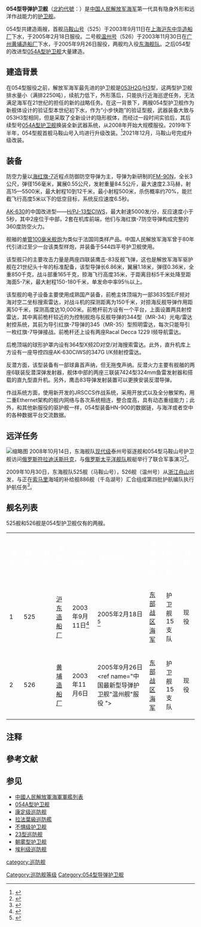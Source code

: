 {{noteTA
|1=zh-hans:燃气轮机; zh-hant:燃氣渦輪機;
}}
{{軍艦模板
|名稱= 054型导弹护卫舰 [[File:Naval_Ensign_of_the_People's_Republic_of_China.svg|30px]]
|圖片=[[file:CNS_Ma'anshan_(FFG-525).jpg|300px]]
|照片說明=马鞍山号导弹护卫舰
|艦種= [[巡防艦|护卫舰]]
|艦名= 中國城市名（大中城市）
|擁有國= {{PRC}}
|同型= [[File:Naval_Ensign_of_the_People's_Republic_of_China.svg|25px]][[中国人民解放军海军|中国人民解放军海军]]<br>2艘现役
|前型= [[053H3型护卫舰|053H3型护卫舰]]
|次型= [[054A型护卫舰|054A型护卫舰]]
|现状= 2艘
|正常= 3500吨
|滿載= 3900吨
|長度= 134米
|闊度= 16米
|吃水= 5米
|动力方式= [[柴柴联合|柴柴联合]](CODAD) 2轴推进
|引擎= 皮尔斯蒂克16PA6V280STC型中速柴油机x4
|出力= 柴油机额定总功率25600KW
|極速= 不低於27节
|續航= 3800海里（18节）
|乘員= 190人
|艦載機= [[卡-27|卡-28]]x1或[[直-9|直-9C]]x1
|武器系统= 八联装[[海红旗-7防空导弹|海红旗-7防空导弹]]×1（原始裝備，2020年拆除）<br/>24聯裝[[紅旗-10近程防空導彈|海紅旗-10防空導彈]]×1（2020年起加裝）<br/>4聯裝[[鹰击83反舰导弹|鹰击83反舰导弹]]發射裝置×2<br/>[[H/PJ-87型单管100毫米舰炮|H/PJ-87型单管100毫米舰炮]]×1<br/>[[H/PJ-13型6管30毫米舰炮|H/PJ-13型6管30毫米舰炮]]×4<br />3联装“白头”B515鱼雷发射管×2<br/>3200A型6管反潜火箭深弹发射装置×2
|电战系统= H/RJZ-726型电子对抗系统<br>18联装H/RJZ-726-4A型干扰发射装置×2
}}

'''054型导弹护卫舰'''（[[北約代號|北約代號]]：{{lang|en|Jiangkai I Class FFG}}{{NoteTag|中文可译为“江凱I級护卫舰”。}}）是[[中国人民解放军海军|中国人民解放军海军]]第一代具有隐身外形和远洋作战能力的[[护卫舰|护卫舰]]。

054型共建造兩艘，首舰[[马鞍山号导弹护卫舰|马鞍山号]]（525）于2003年9月11日在[[上海|上海]][[沪东中华造船厂|沪东中华造船厂]]下水，于2005年2月18日服役。二号舰[[温州号导弹护卫舰|温州号]]（526）于2003年11月30日在[[广州|广州]][[黄埔造船厂|黄埔造船厂]]下水，于2005年9月26日服役，两舰均入役[[东海舰队|东海舰队]]。之后054型的改进型[[054A型护卫舰|054A型护卫舰]]大量建造。

== 建造背景 ==
在054型服役之前，解放军海军最先进的护卫舰是[[053H2G型导弹护卫舰|053H2G]]/[[053H3型导弹护卫舰|H3]]型，这两型护卫舰排水量小（满排2250吨），续航力低下，外形落后，只能执行近海巡逻任务，无法满足海军在21世纪的担任的新的战略任务。在这一背景下，两艘054型护卫舰作为新舰体设计的验证型本世纪初下水，作为“小步快跑”的验证型舰，武器装备大致与053H3型相同，但是采取了全新设计的隐形舰体，而经过一段时间实验后，其后续型号[[054A型护卫舰|054A型护卫舰]]换装全新武器系统，从2008年开始大规模服役。2019年下半年，054型舰首舰马鞍山号入坞进行升级改装。<ref>{{cite web|url=http://www.chinamil.com.cn/site1/xwpdxw/2008-10/16/content_1511740.htm|title=中国改造054护卫舰隐藏重大信息 或预示海军发展方向|language=Zh|accessdate=2019年8月2日|archive-date=2009年12月28日|archive-url=https://web.archive.org/web/20091228115746/http://www.chinamil.com.cn/site1/xwpdxw/2008-10/16/content_1511740.htm|dead-url=yes}}</ref>2021年12月，马鞍山号完成升级改装。

== 装备 ==
防空力量以[[海红旗-7|海红旗-7]]近程点防御防空导弹为主，导弹为新研制的[[FM-90N|FM-90N]]，全长3公尺，弹径156毫米，翼展0.55公尺，发射重量84.5公斤，最大速度2.3马赫，射高15—5500米，最大射程10到12千米，最小射程500米，杀伤概率约70%，能拦截飞行高度5米以下的低空目标，系统反应速度6.5秒。

[[AK-630近迫武器系統|AK-630]]的中国改进型——[[H/PJ-13型6管30毫米舰炮|H/PJ-13型]]CIWS，最大射速5000发/分，反应速度小于5秒，其中2座位于中部，2套在机库前端，他们与海红旗-7防空导弹构成完整的360度防空火力。

舰艏的[[H/PJ-87型单管100毫米舰炮|单管100毫米舰炮]]为类似于法国同类样产品。中国人民解放军海军曾于80年代引进过至少一台该类型样炮，并装备于544四平号护卫舰使用。

该型舰只的主要攻击力量是两座四联装鹰击-83反舰飞弹，这也是解放军海军驱护舰在21世纪头十年的标准配备，该型导弹长6.86米，翼展1.18米，弹径0.36米，全重850千克，战斗部重165千克，掠海飞行高度35米，于距离目标5千米处降至距海面5-7米，最大射程150-180千米，单发命中率95％以上。

该型舰的电子设备主要使用成熟国产装备，前桅主体顶端为一部363S型E/F频对海对空二坐标搜索雷达，对战斗机的探测距离为150千米，对掠海反舰导弹作用距离50千米，探测高度达10,000米。前桅杆前方设有一个平台，上面设置两具射控雷达，其中离前桅杆较近的为控制舰炮与反舰导弹的344型（MR-34）光电/雷达射控系统，其前为导引红旗-7导弹的345（MR-35）型照明雷达，每次只能导引一枚红旗-7导弹接战。前桅杆还上设有两座Racal Decca 1229 I频导航雷达。

后桅顶端的球形护罩内设有364型X频2D对空/对海搜索雷达。此外，直升机库上方设有一座导控四座AK-630CIWS的347G I/K频射控雷达。

反潜方面，该型装备有一部球鼻首声纳，但无拖曳声纳。反潜火力主要有舰艏的两座6联装反潜深弹发射器，舰体中部的两座三联装7424型324mm鱼雷发射器和搭载的直九型直升机。另外，鹰击83导弹发射装置可以更换安装反潜导弹。

作战系统方面，使用新开发的JRSCCS作战系统，采用开放式以及全分散架构，用二重Ethernet架构的舰内网络与各次系统相连，整合度高，具有动态重组能力；此外，和其他新服役的驱护舰一样，054型装备HN-900的数据链，与海洋或者空中的各种数据平台交流数据。

== 远洋任务 ==
[[File:PLANS-054-525_20121210.jpg|缩略图]]
2008年10月14日，东海舰队[[现代级|现代级]]泰州号驱逐舰和054型马鞍山号护卫舰访问[[俄罗斯|俄罗斯]][[符拉迪沃斯托克|符拉迪沃斯托克]]，与[[俄罗斯太平洋舰队|俄罗斯太平洋舰队]]舰艇举行了联合军事演习<ref name="东海舰队舰艇编队访问俄罗斯符拉迪沃斯托克">{{cite web|url=http://www.chinamil.com.cn/site1/xwpdxw/2008-10/16/content_1511740.htm|title=东海舰队舰艇编队访俄|deadurl=yes|archiveurl=https://web.archive.org/web/20091228115746/http://www.chinamil.com.cn/site1/xwpdxw/2008-10/16/content_1511740.htm|archivedate=2009-12-28|accessdate=2009-10-26}}</ref>。

2009年10月30日，东海舰队525舰（马鞍山号），526舰（温州号）从[[浙江|浙江]][[舟山|舟山]]出发，与正在[[索马里|索马里]]海域的补给舰886舰（千岛湖号）汇合组成第四批护航编队执行护航任务<ref name="中国海军第四批护航编队将赴亚丁湾">{{cite web|url=http://news.xinhuanet.com/mil/2009-10/29/content_12355732.htm|title=中国海军第四批护航编队将赴亚丁湾|accessdate=2009-10-29|archive-date=2009-10-31|archive-url=https://web.archive.org/web/20091031234224/http://news.xinhuanet.com/mil/2009-10/29/content_12355732.htm|dead-url=no}}</ref>。

== 舰名列表 ==
525舰和526舰是054型护卫舰仅有的两艘。

{| class="mw-collapsible toccolours" border="1" cellspacing="1" cellpadding="2" style="margin:left; width:80%; border-collapse:collapse;"
|- style="background:#069;"
|'''<font style="color:#fff;"> 序号 '''
|'''<font style="color:#fff;"> 舷号 '''
|'''<font style="color:#fff;"> 舰名 '''
|'''<font style="color:#fff;"> 造船厂 '''
|'''<font style="color:#fff;"> 下水时间 '''
|'''<font style="color:#fff;"> 服役时间 '''
|'''<font style="color:#fff;"> 所属舰队 '''
|'''<font style="color:#fff;"> 所属支队 '''
|'''<font style="color:#fff;"> 现状 '''
|-
! 1
| 525 
| {{CNS|马鞍山|FFG|525|1}}
! [[沪东造船厂|沪东造船厂]]
| 2003年9月11日<ref name="马鞍山领导应邀参加海军某舰下水仪式">{{cite web|url=http://ah.anhuinews.com/system/2003/09/15/000442975.shtml|title=马鞍山领导应邀参加海军某舰下水仪式|access-date=2018-11-26|archive-url=https://web.archive.org/web/20160304124844/http://ah.anhuinews.com/system/2003/09/15/000442975.shtml|archive-date=2016-03-04|dead-url=yes}}</ref>
| 2005年2月18日<ref name="人民海军新一代战舰“马鞍山舰”今天命名授旗">{{cite web|url=http://ah.anhuinews.com/system/2005/02/18/001136068.shtml|title=人民海军新一代战舰“马鞍山舰”今天命名授旗|access-date=2018-11-26|archive-url=https://web.archive.org/web/20160304093424/http://ah.anhuinews.com/system/2005/02/18/001136068.shtml|archive-date=2016-03-04|dead-url=yes}}</ref>
| [[东部战区海军|东部战区海军]]
| 护卫舰15支队
| 现役
|-
! 2
| 526 
| {{CNS|温州|FFG|526|1}}
! [[黄埔造船厂|黄埔造船厂]]
| 2003年11月6日
| 2005年9月26日<ref name="中国最新型导弹护卫舰"温州舰"服役 ">{{cite web|url=http://www.china.com.cn/chinese/sy/982853.htm|title=中国最新型导弹护卫舰"温州舰"服役|accessdate=2012-03-14|archive-date=2012-09-23|archive-url=https://web.archive.org/web/20120923220252/http://www.china.com.cn/chinese/sy/982853.htm|dead-url=no}}</ref>
| [[东部战区海军|东部战区海军]]
| 护卫舰15支队
| 现役
|}

== 注释 ==
{{noteFoot}}
== 參考文献 ==
{{Reflist}}

== 参见 ==
*[[中國人民解放軍海軍軍艦列表|中國人民解放軍海軍軍艦列表]]
*[[054A型护卫舰|054A型护卫舰]]{{PRC}}
*[[康定级巡防舰|康定级巡防舰]]{{ROC}}
*[[拉法葉級巡防艦|拉法葉級巡防艦]] {{FRA}}
*[[不惧级护卫舰|不惧级护卫舰]]{{RUS}}
*[[23型巡防舰|23型巡防舰]]{{UK}}
*[[朝雾型护卫舰|朝雾型护卫舰]]{{JAP}}
*[[埃利级巡防舰|埃利级巡防舰]]{{GRC}}
{{054型护卫舰}}
{{PRC护卫舰}}
{{中国人民解放军海军舰艇}}
[[category:巡防舰|category:巡防舰]]
[[Category:巡防舰等级|Category:巡防舰等级]]
[[Category:054型导弹护卫舰|Category:054型导弹护卫舰]]